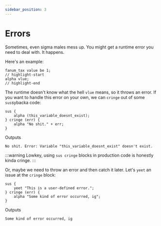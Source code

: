 ```yaml
---
sidebar_position: 3
---
```


# Errors

Sometimes, even sigma males mess up. You might get a runtime error you need to deal with. It happens.

Here's an example:

```text title="prog.rizzler"
fanum_tax value be 1;
// highlight-start
alpha vlue;
// highlight-end
```

The runtime doesn't know what the hell `vlue` means, so it throws an error. If you want to handle this error
on your own, we can `cringe` out of some `sus`sybacka code:

```text title="prog.rizzler"
sus {
    alpha (this_variable_doesnt_exist);
} cringe (err) {
    alpha "No shit." + err;
}
```

Outputs

```text
No shit. Error: Variable "this_variable_doesnt_exist" doesn't exist.
```

:::warning
Lowkey, using `sus cringe` blocks in production code is honestly kinda cringe.
:::

Or, maybe we need to throw an error and then catch it later.
Let's `yeet` an issue at the `cringe` block:

```text title="prog.rizzler"
sus {
    yeet "This is a user-defined error.";
} cringe (err) {
    alpha "Some kind of error occurred, ig";
}
```

Outputs

```text
Some kind of error occurred, ig
```

